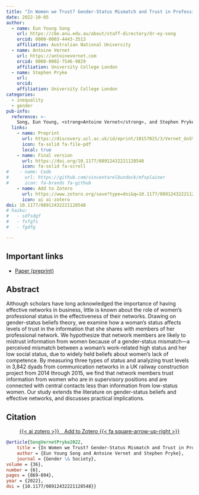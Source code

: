 ```yaml
---
title: "In Women we Trust? Gender-Status Mismatch and Trust in Professional Networks"
date: 2022-10-05
author:
  - name: Eun Young Song
    url: https://cbe.anu.edu.au/about/staff-directory/dr-ey-song
    orcid: 0000-0003-4443-3513
    affiliation: Australian National University
  - name: Antoine Vernet
    url: https://antoinevernet.com
    orcid: 0000-0002-7546-9829
    affiliation: University College London
  - name: Stephen Pryke
    url: 
    orcid: 
    affiliation: University College London
categories:
  - inequality
  - gender
pub-info:
  reference: >-
    Song, Eun Young, <strong>Antoine Vernet</strong>, and Stephen Pryke, "In Women we Trust? Gender-Status Mismatch and Trust in Professional Networks," <em>Gender and Society</em> (2022), doi: <a href="https://doi.org/10.1177/08912432221128548"><code>10.1177/08912432221128548/</code></a>
  links:
    - name: Preprint
      url: https://discovery.ucl.ac.uk/id/eprint/10157025/3/Vernet_GnS%20Manuscript_RnR2_210622_cut.pdf
      icon: fa-solid fa-file-pdf
      local: true
    - name: Final version
      url: https://doi.org/10.1177/08912432221128548
      icon: fa-solid fa-scroll
#    - name: Code
#      url: https://github.com/vincentarelbundock/mfxplainer
#      icon: fa-brands fa-github
    - name: Add to Zotero
      url: https://www.zotero.org/save?type=doi&q=10.1177/08912432221128548
      icon: ai ai-zotero
doi: 10.1177/08912432221128548
# haiku:
#   - sdfsdgf
#   - fsfgfs
#   - fgdfg

---
```


## Important links

- [Paper (preprint)](https://discovery.ucl.ac.uk/id/eprint/10157025/3/Vernet_GnS%20Manuscript_RnR2_210622_cut.pdf)
<!-- - [GitHub repository](https://github.com/vincentarelbundock/mfxplainer) -->


## Abstract

Although scholars have long acknowledged the importance of having effective networks in business, little is known about the role of women’s professional status in the effectiveness of their networks. Drawing on gender-status beliefs theory, we examine how a woman’s status affects levels of trust in the information that she shares with members of her professional network. We hypothesize that network members are likely to mistrust information from women because of a gender-status mismatch—a perceived mismatch between a woman’s work-related high status and her low social status, due to widely held beliefs about women’s lack of competence. By measuring three types of status and analyzing trust levels in 3,842 dyads from communication networks in a UK railway construction project from 2014 through 2015, we find that network members trust information from women who are in supervisory positions and are connected with central contacts less than information from low-status women. Our study extends the literature on gender-status beliefs and effective networks, and discusses practical implications.

<!--
## Important figures

![Figure 2: Predicted probability of impartiality by levels of equality and democracy](mfxplainer-fig2.png)

![Figure 4: Tangents to the prediction function at 25 and 50](mfxplainer-fig4.png)

-->

## Citation

<p class="buttons" style="text-align:center;">
<a class="btn btn-danger" target="_blank" href="https://www.zotero.org/save?type=doi&q=10.1177/08912432221128548">{{< ai zotero >}}&emsp;Add to Zotero {{< fa square-arrow-up-right >}}</a>
</p>

```bibtex
@article{SongVernetPryke2022,
    title = {In Women we Trust? Gender-Status Mismatch and Trust in Professional Networks},
    author = {Eun Young Song and Antoine Vernet and Stephen Pryke},
    journal = {Gender \& Society},
volume = {36},
number = {6},
pages = {869-894},
year = {2022},
doi = {10.1177/08912432221128548}}
```

